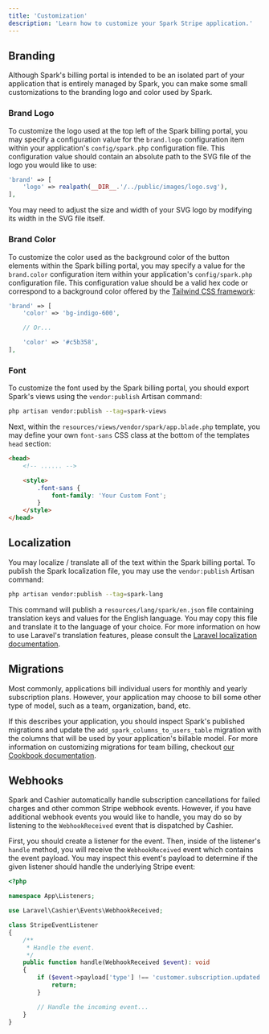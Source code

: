 ```yaml
---
title: 'Customization'
description: 'Learn how to customize your Spark Stripe application.'
---
```


## Branding

Although Spark's billing portal is intended to be an isolated part of your application that is entirely managed by Spark, you can make some small customizations to the branding logo and color used by Spark.

### Brand Logo

To customize the logo used at the top left of the Spark billing portal, you may specify a configuration value for the `brand.logo` configuration item within your application's `config/spark.php` configuration file. This configuration value should contain an absolute path to the SVG file of the logo you would like to use:

```php config/spark.php
'brand' => [
    'logo' => realpath(__DIR__.'/../public/images/logo.svg'),
],
```

<Note>

You may need to adjust the size and width of your SVG logo by modifying its width in the SVG file itself.
</Note>

### Brand Color

To customize the color used as the background color of the button elements within the Spark billing portal, you may specify a value for the `brand.color` configuration item within your application's `config/spark.php` configuration file. This configuration value should be a valid hex code or correspond to a background color offered by the [Tailwind CSS framework](https://tailwindcss.com/docs/customizing-colors):

```php config/spark.php
'brand' => [
    'color' => 'bg-indigo-600',

    // Or...

    'color' => '#c5b358',
],
```

### Font

To customize the font used by the Spark billing portal, you should export Spark's views using the `vendor:publish` Artisan command:

```bash
php artisan vendor:publish --tag=spark-views
```

Next, within the `resources/views/vendor/spark/app.blade.php` template, you may define your own `font-sans` CSS class at the bottom of the templates `head` section:

```html
<head>
    <!-- ...... -->

    <style>
        .font-sans {
            font-family: 'Your Custom Font';
        }
    </style>
</head>
```

## Localization

You may localize / translate all of the text within the Spark billing portal. To publish the Spark localization file, you may use the `vendor:publish` Artisan command:

```bash
php artisan vendor:publish --tag=spark-lang
```

This command will publish a `resources/lang/spark/en.json` file containing translation keys and values for the English language. You may copy this file and translate it to the language of your choice. For more information on how to use Laravel's translation features, please consult the [Laravel localization documentation](https://laravel.com/docs/localization#using-translation-strings-as-keys).

## Migrations

Most commonly, applications bill individual users for monthly and yearly subscription plans. However, your application may choose to bill some other type of model, such as a team, organization, band, etc.

If this describes your application, you should inspect Spark's published migrations and update the `add_spark_columns_to_users_table` migration with the columns that will be used by your application's billable model. For more information on customizing migrations for team billing, checkout [our Cookbook documentation](./cookbook#team-billing).

## Webhooks

Spark and Cashier automatically handle subscription cancellations for failed charges and other common Stripe webhook events. However, if you have additional webhook events you would like to handle, you may do so by listening to the `WebhookReceived` event that is dispatched by Cashier.

First, you should create a listener for the event. Then, inside of the listener's `handle` method, you will receive the `WebhookReceived` event which contains the event payload. You may inspect this event's payload to determine if the given listener should handle the underlying Stripe event:

```php
<?php

namespace App\Listeners;

use Laravel\Cashier\Events\WebhookReceived;

class StripeEventListener
{
    /**
     * Handle the event.
     */
    public function handle(WebhookReceived $event): void
    {
        if ($event->payload['type'] !== 'customer.subscription.updated') {
            return;
        }

        // Handle the incoming event...
    }
}
```
